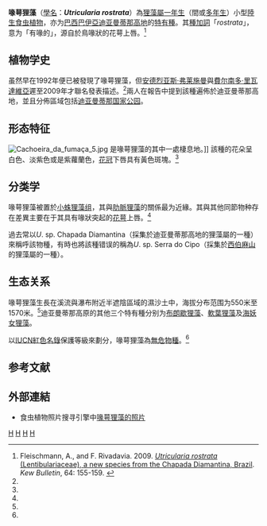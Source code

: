{{noteTA
|G1=Carnivorous Plant
}}
{{Speciesbox 
| taxon = Utricularia rostrata
| authority = [[安德烈亚斯·弗莱施曼|A. Fleischm.]] & [[費尔南多·里瓦達維亞|Rivadavia]], 2009
| image = Utricularia rostrata 15 fischermans.jpg
| image_caption = 喙萼狸藻白色與粉色花，由安德烈亚斯·弗莱施曼所攝
}}

'''喙萼狸藻'''（[[學名|學名]]：'''''Utricularia rostrata'''''）為[[狸藻屬|狸藻屬]][[一年生植物|一年生]]（間或[[多年生植物|多年生]]）小型[[陸生植物|陸生]][[食虫植物|食虫植物]]，亦为[[巴西|巴西]][[巴伊亞|巴伊亞]][[迪亚曼蒂那高地|迪亚曼蒂那高地]]的[[特有種|特有種]]。其[[種加詞|種加詞]]「''rostrata''」，意为「有喙的」，源自於鳥喙狀的花萼上唇。<ref name="Fleischmann & Rivadavia 2009">Fleischmann, A., and F. Rivadavia. 2009. [http://www.springerlink.com/content/c814703172402652/fulltext.pdf ''Utricularia rostrata'' (Lentibulariaceae), a new species from the Chapada Diamantina, Brazil]{{Dead link|date=2020年2月 |bot=InternetArchiveBot |fix-attempted=yes }}. ''Kew Bulletin'', 64: 155-159. {{doi|10.1007/s12225-008-9086-y}}</ref>{{rp|155-159}}

== 植物学史 ==
虽然早在1992年便已被發現了喙萼狸藻，但[[安德烈亚斯·弗莱施曼|安德烈亚斯·弗莱施曼]]{{small|（Andreas Fleischmann）}}與[[費尔南多·里瓦達維亞|費尔南多·里瓦達維亞]]{{small|（Fernando Rivadavia）}}遲至2009年才聯名發表描述。<ref name="Fleischmann & Rivadavia 2009" />{{rp|155}}兩人在報告中提到該種遍佈於迪亚曼蒂那高地，並且分佈區域包括[[迪亚曼蒂那国家公园|迪亚曼蒂那国家公园]]。

== 形态特征 ==
[[File:Cachoeira_da_fumaça_5.jpg|thumb]]<!---Cachoeira da Fumaça--->是喙萼狸藻的其中一處棲息地。]]
該種的花朵呈白色、淡紫色或是紫蘿蘭色，[[花冠|花冠]]下唇具有黃色斑塊。<ref name="Fleischmann & Rivadavia 2009" />{{rp|156-157}}

== 分类学 ==
喙萼狸藻被置於[[小蛛狸藻组|小蛛狸藻组]]，其與[[肋脈狸藻|肋脈狸藻]]的關係最为近緣。其與其他同節物种存在差異主要在于其具有喙狀突起的[[花萼|花萼]]上唇。<ref name="Fleischmann & Rivadavia 2009" />{{rp|155-157}}

過去常以''U''. sp. Chapada Diamantina（採集於迪亚曼蒂那高地的狸藻屬的一種）來稱呼該物種，有時也將該種错误的稱為''U''. sp. Serra do Cipo（採集於[[西伯麻山|西伯麻山]]的狸藻屬的一種）。

{{Clade|style=font-size:100%;line-height:100%
|label1=
|1={{Clade
   |label1=
   |1=[[裂葉狸藻|裂葉狸藻]]
   |lable2=
   |2={{Clade
      |label1=
      |1={{Clade
         |label1=
         |1=[[肋脈狸藻|肋脈狸藻]]
         |label2=
         |2='''喙萼狸藻'''
         }}
      |2=[[紫藍狸藻|紫藍狸藻]]
      }}
   }}
}}

== 生态关系 ==
喙萼狸藻生長在溪流與瀑布附近半遮陰區域的濕沙土中，海拔分布范围为550米至1570米。<ref name="Fleischmann & Rivadavia 2009" />{{rp|157}}迪亚曼蒂那高原的其他三个特有種分别为[[布朗歇狸藻|布朗歇狸藻]]{{small|（''U. blanchetii''）}}、[[軟葉狸藻|軟葉狸藻]]{{small|（''U. flaccida''）}}及[[海妖女狸藻|海妖女狸藻]]{{small|（''U. parthenopipes''）}}。

以[[IUCN紅色名錄|IUCN紅色名錄]]保護等級來劃分，喙萼狸藻為[[無危物種|無危物種]]。<ref name="Fleischmann & Rivadavia 2009" />{{rp|157}}

== 参考文献 ==
{{Reflist}}

== 外部連結 ==
{{refbegin|2}}
* 食虫植物照片搜寻引擎中[http://www.cpphotofinder.com/utricularia-rostrata-841.html 喙萼狸藻的照片]{{Wayback|url=http://www.cpphotofinder.com/utricularia-rostrata-841.html |date=20200928024152 }}
{{Commons-inline|Utricularia rostrata|喙萼狸藻}}
{{wikispecies-inline|Utricularia rostrata|喙萼狸藻}}
{{refend}}

{{Utricularia}}
{{Taxonbar|from=Q7903157}}

[[Category:南美洲食虫植物|H]]
[[Category:巴西植物|H]]
[[Category:狸藻屬|H]]
[[Category:小蛛狸藻组|H]]